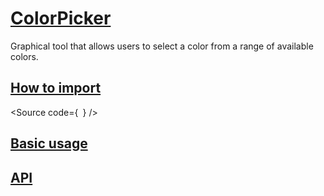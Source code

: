 

<Meta of={Stories} />

# [ColorPicker](#colorpicker)

Graphical tool that allows users to select a color from a range of available colors.

## [How to import](#how-to-import)

<Source
  code={`
`}
/>

## [Basic usage](#basic-usage)

<Canvas of={Stories.Base} />

## [API](#api)

<ArgTypes of={Stories} />
